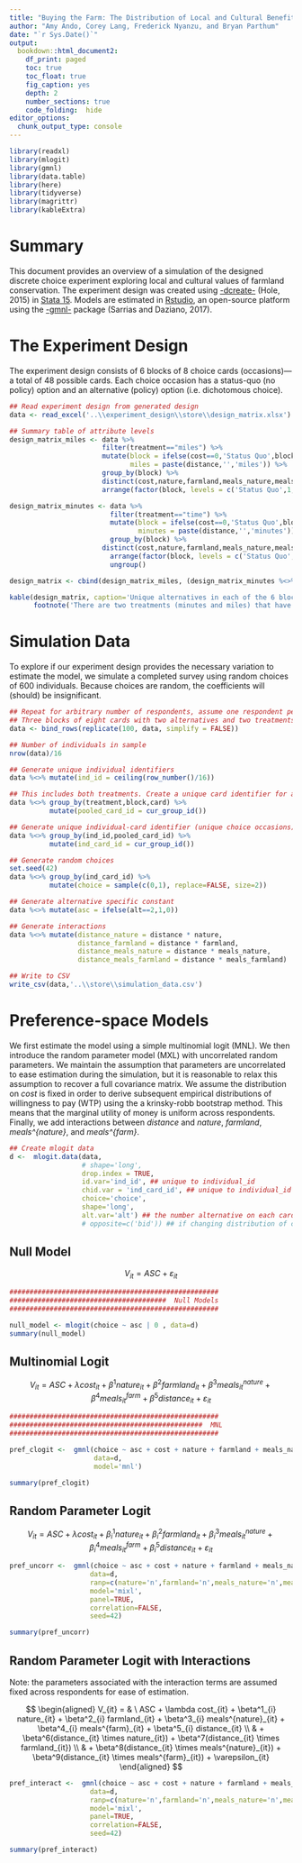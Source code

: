```yaml
---
title: "Buying the Farm: The Distribution of Local and Cultural Benefits from Farmland Conservation"
author: "Amy Ando, Corey Lang, Frederick Nyanzu, and Bryan Parthum"
date: "`r Sys.Date()`"
output:
  bookdown::html_document2:
    df_print: paged
    toc: true
    toc_float: true
    fig_caption: yes
    depth: 2
    number_sections: true
    code_folding:  hide
editor_options: 
  chunk_output_type: console
---
```


```r
library(readxl)
library(mlogit)
library(gmnl)
library(data.table)
library(here)
library(tidyverse)
library(magrittr)
library(kableExtra)
```

# Summary

This document provides an overview of a simulation of the designed discrete choice experiment exploring local and cultural values of farmland conservation. The experiment design was created using [-dcreate-](https://ideas.repec.org/c/boc/bocode/s458059.html) (Hole, 2015) in [Stata 15](https://www.stata.com/stata15/). Models are estimated in [Rstudio](https://rstudio.com/), an open-source platform using the [-gmnl-](https://www.jstatsoft.org/article/view/v079i02) package (Sarrias and Daziano, 2017). 

# The Experiment Design

The experiment design consists of 6 blocks of 8 choice cards (occasions)---a total of 48 possible cards. Each choice occasion has a status-quo (no policy) option and an alternative (policy) option (i.e. dichotomous choice). 

```r
## Read experiment design from generated design
data <- read_excel('..\\experiment_design\\store\\design_matrix.xlsx')

## Summary table of attribute levels
design_matrix_miles <- data %>%
                       filter(treatment=="miles") %>%
                       mutate(block = ifelse(cost==0,'Status Quo',block),
                              miles = paste(distance,'','miles')) %>%
                       group_by(block) %>%
                       distinct(cost,nature,farmland,meals_nature,meals_farmland,miles) %>%
                       arrange(factor(block, levels = c('Status Quo',1,2,3,4,5,6)))

design_matrix_minutes <- data %>%
                         filter(treatment=="time") %>%
                         mutate(block = ifelse(cost==0,'Status Quo',block),
                                minutes = paste(distance,'','minutes')) %>%    
                         group_by(block) %>%
                       distinct(cost,nature,farmland,meals_nature,meals_farmland,minutes) %>%
                         arrange(factor(block, levels = c('Status Quo',1,2,3,4,5,6))) %>%
                         ungroup()

design_matrix <- cbind(design_matrix_miles, (design_matrix_minutes %<>% select(minutes))) %>% relocate(minutes, .after = miles)

kable(design_matrix, caption='Unique alternatives in each of the 6 blocks',booktabs = TRUE, align = c('l','c','c','c')) %>% kable_classic() %>% kable_styling(font_size = 16) %>%
      footnote('There are two treatments (minutes and miles) that have identical designs',footnote_as_chunk = T)
```

# Simulation Data

To explore if our experiment design provides the necessary variation to estimate the model, we simulate a completed survey using random choices of 600 individuals. Because choices are random, the coefficients will (should) be insignificant. 

```r

## Repeat for arbitrary number of respondents, assume one respondent per block-treatment pair 
## Three blocks of eight cards with two alternatives and two treatments in initial design
data <- bind_rows(replicate(100, data, simplify = FALSE))

## Number of individuals in sample
nrow(data)/16

## Generate unique individual identifiers
data %<>% mutate(ind_id = ceiling(row_number()/16))

## This includes both treatments. Create a unique card identifier for a pooled (both treatments) dataset
data %<>% group_by(treatment,block,card) %>%
          mutate(pooled_card_id = cur_group_id())

## Generate unique individual-card identifier (unique choice occasions)
data %<>% group_by(ind_id,pooled_card_id) %>%
          mutate(ind_card_id = cur_group_id())

## Generate random choices
set.seed(42)
data %<>% group_by(ind_card_id) %>%
          mutate(choice = sample(c(0,1), replace=FALSE, size=2)) 

## Generate alternative specific constant
data %<>% mutate(asc = ifelse(alt==2,1,0))

## Generate interactions
data %<>% mutate(distance_nature = distance * nature,
                 distance_farmland = distance * farmland,
                 distance_meals_nature = distance * meals_nature,
                 distance_meals_farmland = distance * meals_farmland)

## Write to CSV 
write_csv(data,'..\\store\\simulation_data.csv')
```

# Preference-space Models

We first estimate the model using a simple multinomial logit (MNL). We then introduce the random parameter model (MXL) with uncorrelated random parameters. We maintain the assumption that parameters are uncorrelated to ease estimation during the simulation, but it is reasonable to relax this assumption to recover a full covariance matrix. We assume the distribution on _cost_ is fixed in order to derive subsequent empirical distributions of willingness to pay (WTP) using the a krinsky-robb bootstrap method. This means that the marginal utility of money is uniform across respondents. Finally, we add interactions between _distance_ and _nature_, _farmland_, _meals^{nature}_, and _meals^{farm}_.

```r

## Create mlogit data
d <-  mlogit.data(data,
                  # shape='long', 
                  drop.index = TRUE,
                  id.var='ind_id', ## unique to individual_id
                  chid.var = 'ind_card_id', ## unique to individual_id and card_id
                  choice='choice',
                  shape='long',
                  alt.var='alt') ## the number alternative on each card
                  # opposite=c('bid')) ## if changing distribution of cost coefficient to log-normal
```

## Null Model

$$V_{it} = ASC + \varepsilon_{it}$$

```r

####################################################
#######################################  Null Models
####################################################

null_model <- mlogit(choice ~ asc | 0 , data=d)
summary(null_model)
```

## Multinomial Logit

$$V_{it} = ASC + \lambda cost_{it} + \beta^1 nature_{it} + \beta^2 farmland_{it} + \beta^3 meals^{nature}_{it} + \beta^4 meals^{farm}_{it} + \beta^5 distance_{it} + \varepsilon_{it}$$

```r

####################################################
################################################  MNL
####################################################

pref_clogit <-  gmnl(choice ~ asc + cost + nature + farmland + meals_nature + meals_farmland + distance | 0 ,
                     data=d,
                     model='mnl')

summary(pref_clogit)
```

## Random Parameter Logit

$$V_{it} = ASC + \lambda cost_{it} + \beta^1_{i} nature_{it} + \beta^2_{i} farmland_{it} + \beta^3_{i} meals^{nature}_{it} + \beta^4_{i} meals^{farm}_{it} + \beta^5_{i} distance_{it} + \varepsilon_{it}$$

```r

pref_uncorr <-  gmnl(choice ~ asc + cost + nature + farmland + meals_nature + meals_farmland + distance | 0 ,
                    data=d,
                    ranp=c(nature='n',farmland='n',meals_nature='n',meals_farmland='n',distance='n'),
                    model='mixl',
                    panel=TRUE,
                    correlation=FALSE,
                    seed=42)

summary(pref_uncorr)
```

## Random Parameter Logit with Interactions

Note: the parameters associated with the interaction terms are assumed fixed across respondents for ease of estimation. 

$$
\begin{aligned}
V_{it} = & \ ASC + \lambda cost_{it} + \beta^1_{i} nature_{it} + \beta^2_{i} farmland_{it} + \beta^3_{i} meals^{nature}_{it} + \beta^4_{i} meals^{farm}_{it} + \beta^5_{i} distance_{it} \\ 
& + \beta^6(distance_{it} \times nature_{it}) + \beta^7(distance_{it} \times farmland_{it}) \\
& + \beta^8(distance_{it} \times meals^{nature}_{it}) + \beta^9(distance_{it} \times meals^{farm}_{it}) + \varepsilon_{it}
\end{aligned}
$$

```r

pref_interact <-  gmnl(choice ~ asc + cost + nature + farmland + meals_nature + meals_farmland + distance + distance_nature + distance_farmland + distance_meals_nature + distance_meals_farmland | 0 ,
                    data=d,
                    ranp=c(nature='n',farmland='n',meals_nature='n',meals_farmland='n',distance='n'),
                    model='mixl',
                    panel=TRUE,
                    correlation=FALSE,
                    seed=42)

summary(pref_interact)
```
